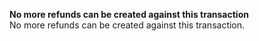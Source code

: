   
<Card title="001404" href="/development-resources/errors/codes/001404">  

 **No more refunds can be created against this transaction**  
 No more refunds can be created against this transaction.  

</Card>
